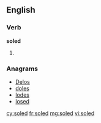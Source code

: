 ==English==

===Verb===
'''soled'''

# {{past of|[[sole]]}}

===Anagrams===
* [[Delos#English|Delos]] 
* [[doles#English|doles]]
* [[lodes#English|lodes]]
* [[losed#English|losed]]

[[cy:soled]]
[[fr:soled]]
[[mg:soled]]
[[vi:soled]]